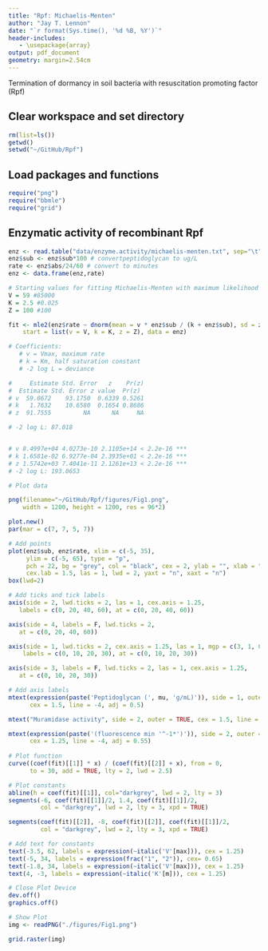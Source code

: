```yaml
---
title: "Rpf: Michaelis-Menten"
author: "Jay T. Lennon"
date: "`r format(Sys.time(), '%d %B, %Y')`"
header-includes:
   - \usepackage{array}
output: pdf_document
geometry: margin=2.54cm
---
```


Termination of dormancy in soil bacteria with resuscitation promoting factor (Rpf)

## Clear workspace and set directory

```r
rm(list=ls())
getwd()
setwd("~/GitHub/Rpf")
```

## Load packages and functions

```r
require("png")
require("bbmle")
require("grid")
```

## Enzymatic activity of recombinant Rpf

```r
enz <- read.table("data/enzyme.activity/michaelis-menten.txt", sep="\t", header=TRUE)
enz$sub <- enz$sub*100 # convertpeptidoglycan to ug/L
rate <- enz$abs/24/60 # convert to minutes
enz <- data.frame(enz,rate)

# Starting values for fitting Michaelis-Menten with maximum likelihood
V = 59 #85000
K = 2.5 #0.025
Z = 100 #100

fit <- mle2(enz$rate ~ dnorm(mean = v * enz$sub / (k + enz$sub), sd = z), 
    start = list(v = V, k = K, z = Z), data = enz)

# Coefficients:
   # v = Vmax, maximum rate
   # k = Km, half saturation constant
   # -2 log L = deviance

#     Estimate Std. Error   z    Pr(z)    
#  Estimate Std. Error z value  Pr(z)
# v  59.0672    93.1750  0.6339 0.5261
# k   1.7632    10.6580  0.1654 0.8686
# z  91.7555         NA      NA     NA

# -2 log L: 87.018 


# v 8.4997e+04 4.0273e-10 2.1105e+14 < 2.2e-16 ***
# k 1.6581e-02 6.9277e-04 2.3935e+01 < 2.2e-16 ***
# z 1.5742e+03 7.4041e-11 2.1261e+13 < 2.2e-16 ***
# -2 log L: 193.0653 

# Plot data

png(filename="~/GitHub/Rpf/figures/Fig1.png",
    width = 1200, height = 1200, res = 96*2) 

plot.new()
par(mar = c(7, 7, 5, 7))

# Add points
plot(enz$sub, enz$rate, xlim = c(-5, 35), 
     ylim = c(-5, 65), type = "p", 
     pch = 22, bg = "grey", col = "black", cex = 2, ylab = "", xlab = "", 
     cex.lab = 1.5, las = 1, lwd = 2, yaxt = "n", xaxt = "n")
box(lwd=2)

# Add ticks and tick labels
axis(side = 2, lwd.ticks = 2, las = 1, cex.axis = 1.25, 
   labels = c(0, 20, 40, 60), at = c(0, 20, 40, 60))

axis(side = 4, labels = F, lwd.ticks = 2, 
   at = c(0, 20, 40, 60))

axis(side = 1, lwd.ticks = 2, cex.axis = 1.25, las = 1, mgp = c(3, 1, 0),
    labels = c(0, 10, 20, 30), at = c(0, 10, 20, 30))

axis(side = 3, labels = F, lwd.ticks = 2, las = 1, cex.axis = 1.25, 
   at = c(0, 10, 20, 30))

# Add axis labels
mtext(expression(paste('Peptidoglycan (', mu, 'g/mL)')), side = 1, outer = TRUE, 
      cex = 1.5, line = -4, adj = 0.5)

mtext("Muramidase activity", side = 2, outer = TRUE, cex = 1.5, line = -2, adj = 0.55)

mtext(expression(paste('(fluorescence min '^-1*')')), side = 2, outer = TRUE, 
      cex = 1.25, line = -4, adj = 0.55)      
      
# Plot function
curve((coef(fit)[[1]] * x) / (coef(fit)[[2]] + x), from = 0, 
      to = 30, add = TRUE, lty = 2, lwd = 2.5)

# Plot constants
abline(h = coef(fit)[[1]], col="darkgrey", lwd = 2, lty = 3)
segments(-6, coef(fit)[[1]]/2, 1.4, coef(fit)[[1]]/2, 
         col = "darkgrey", lwd = 2, lty = 3, xpd = TRUE)

segments(coef(fit)[[2]], -8, coef(fit)[[2]], coef(fit)[[1]]/2, 
         col = "darkgrey", lwd = 2, lty = 3, xpd = TRUE)

# Add text for constants
text(-3.5, 62, labels = expression(~italic('V'[max])), cex = 1.25)
text(-5, 34, labels = expression(frac("1", "2")), cex= 0.65)
text(-1.8, 34, labels = expression(~italic('V'[max])), cex = 1.25)
text(4, -3, labels = expression(~italic('K'[m])), cex = 1.25)     

# Close Plot Device
dev.off()
graphics.off()

# Show Plot
img <- readPNG("./figures/Fig1.png")

grid.raster(img)
```